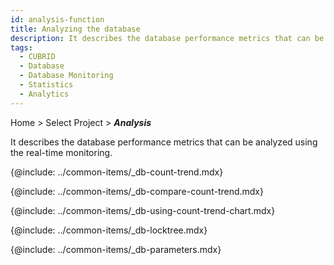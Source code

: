 ```yaml
---
id: analysis-function
title: Analyzing the database
description: It describes the database performance metrics that can be analyzed using the real-time monitoring.
tags:
  - CUBRID
  - Database
  - Database Monitoring
  - Statistics
  - Analytics
---
```


Home > Select Project > **_Analysis_**

It describes the database performance metrics that can be analyzed using the real-time monitoring.

{@include: ../common-items/_db-count-trend.mdx}

{@include: ../common-items/_db-compare-count-trend.mdx}

{@include: ../common-items/_db-using-count-trend-chart.mdx}

{@include: ../common-items/_db-locktree.mdx}

{@include: ../common-items/_db-parameters.mdx} 
